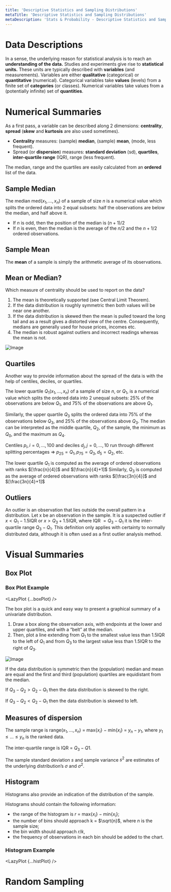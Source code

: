 ```yaml
---
title: 'Descriptive Statistics and Sampling Distributions'
metaTitle: 'Descriptive Statistics and Sampling Distributions'
metaDescription: 'Stats & Probability - Descriptive Statistics and Sampling Distributions'
---
```


<link
  rel="stylesheet"
  href="https://cdn.jsdelivr.net/npm/katex@0.11.0/dist/katex.min.css"
  integrity="sha384-BdGj8xC2eZkQaxoQ8nSLefg4AV4/AwB3Fj+8SUSo7pnKP6Eoy18liIKTPn9oBYNG"
  crossOrigin="anonymous"
/>

# Data Descriptions

In a sense, the underlying reason for statistical analysis is to reach an **understanding of the data.** Studies and experiments give rise to **statistical units.** These units are typically described with **variables** (and measurements). Variables are either **qualitative** (categorical) or **quantitative** (numerical). Categorical variables take **values** (levels) from a finite set of **categories** (or classes). Numerical variables take values from a (potentially infinite) set of **quantities**.

# Numerical Summaries

As a first pass, a variable can be described along 2 dimensions: **centrality**, **spread** (**skew** and **kurtosis** are also used sometimes).
- **Centrality** measures: (sample) **median**, (sample) **mean**, (mode, less frequent).
- Spread (or **dispersion**) measures: **standard deviation** (sd), **quartiles**, **inter-quartile range** (IQR), range (less frequent).

The median, range and the quartiles are easily calculated from an **ordered** list of the data.

## Sample Median 

The median med$(x_1, . . . , x_n)$ of a sample of size $n$ is a numerical value which splits the ordered data into 2 equal subsets: half the observations are below the median, and half above it.
- If $n$ is odd, then the position of the median is $(n + 1)/2$
- If $n$ is even, then the median is the average of the $n/2$ and the $n+1/2$ ordered observations.

## Sample Mean

The **mean** of a sample is simply the arithmetic average of its observations. 

## Mean or Median?

Which measure of centrality should be used to report on the data?
1. The mean is theoretically supported (see Central Limit Theorem).
2. If the data distribution is roughly symmetric then both values will be near one another.
3. If the data distribution is skewed then the mean is pulled toward the long tail and as a result gives a distorted view of the centre. Consequently, medians are generally used for house prices, incomes etc.
4. The median is robust against outliers and incorrect readings whereas the mean is not.

![Image](https://www.fromthegenesis.com/wp-content/uploads/2018/06/skewness-mean-median-mode-696x318.jpg)

## Quartiles

Another way to provide information about the spread of the data is with the help of centiles, deciles, or quartiles.

The lower quartile $Q_1(x_1, . . . , x_n)$ of a sample of size $n$, or $Q_1$, is a numerical value which splits the ordered data into 2 unequal subsets: 25% of the observations are below $Q_1$, and 75% of the observations are above $Q_1$.

Similarly, the upper quartile $Q_3$ splits the ordered data into 75% of the observations below $Q_3$, and 25% of the observations above $Q_3$. The median can be interpreted as the middle quartile, $Q_2$, of the sample, the minimum as $Q_0$, and the maximum as $Q_4$.

Centiles $p_i , i = 0, . . . , 100$ and deciles $d_j, j = 0, . . . , 10$ run through different splitting percentages ⇒ $p_{25} = Q_1, p_{75} = Q_3, d_5 = Q_2$, etc. 

The lower quartile $Q_1$ is computed as the average of ordered observations with ranks $[\frac{n}{4}]$ and $[\frac{n}{4}+1]$ Similarly, $Q_3$ is computed as the average of ordered observations with ranks $[\frac{3n}{4}]$ and $[\frac{3n}{4}+1]$

## Outliers

An outlier is an observation that lies outside the overall pattern in a distribution. Let x be an observation in the sample. It is a suspected outlier if $x < Q_1 − 1.5$IQR or $x > Q_3 + 1.5$IQR,
where IQR $= Q_3 − Q_1$ it is the inter-quartile range $Q_3 − Q_1$. This definition only applies with certainty to normally distributed data, although it is often used as a first outlier analysis method.

# Visual Summaries

## Box Plot


### Box Plot Example

<LazyPlot {...boxPlot} />

The box plot is a quick and easy way to present a graphical summary of a univariate distribution.
1. Draw a box along the observation axis, with endpoints at the lower and upper quartiles, and with a “belt” at the median.
2. Then, plot a line extending from $Q_1$ to the smallest value less than 1.5IQR to the left of $Q_1$ and from $Q_3$ to the largest value less than 1.5IQR to the right of $Q_3$.

![Image](https://miro.medium.com/max/1400/1*2c21SkzJMf3frPXPAR_gZA.png)

If the data distribution is symmetric then the (population) median and mean are equal and the first and third (population) quartiles are equidistant from the median.

If $Q_3 − Q_2 > Q_2 − Q_1$ then the data distribution is skewed to the right.

If $Q_3 − Q_2 < Q_2 − Q_1$ then the data distribution is skewed to left.

## Measures of dispersion

The sample range is range$(x_1, . . . , x_n)$ = max$\{x_i\}$ − min$\{x_i\}$ = $y_n − y_1$, where $y_1 ≤ . . . ≤ y_n$ is the ranked data.

The inter-quartile range is IQR = $Q_3 − Q1$.

The sample standard deviation $s$ and sample variance $s^2$
are estimates of the underlying distribution’s $\sigma$ and $\sigma^2$.

## Histogram

Histograms also provide an indication of the distribution of the sample.

Histograms should contain the following information:
- the range of the histogram is $r$ = max$\{x_i\}$ − min$\{x_i\}$;
- the number of bins should approach k = $\sqrt{n}$, where $n$ is the sample size;
- the bin width should approach $r/k$,
- the frequency of observations in each bin should be added to the
chart.


### Histogram Example

<LazyPlot {...histPlot} />

# Random Sampling


